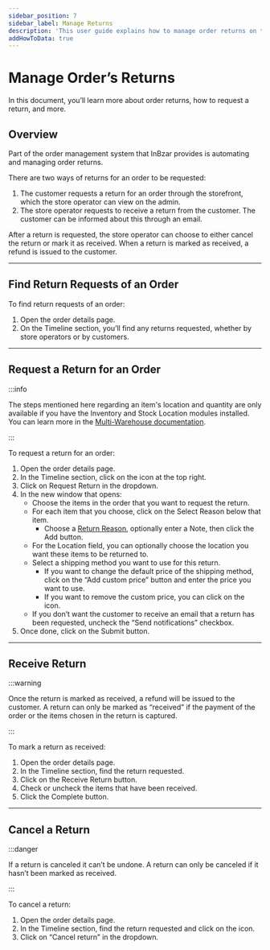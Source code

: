 ```yaml
---
sidebar_position: 7
sidebar_label: Manage Returns
description: 'This user guide explains how to manage order returns on the InBzar Admin. Learn how to request a return for an order, mark a return as received, and cancel a return.'
addHowToData: true
---
```



# Manage Order’s Returns

In this document, you’ll learn more about order returns, how to request a return, and more.

## Overview

Part of the order management system that InBzar provides is automating and managing order returns.

There are two ways of returns for an order to be requested:

1. The customer requests a return for an order through the storefront, which the store operator can view on the admin.
2. The store operator requests to receive a return from the customer. The customer can be informed about this through an email.

After a return is requested, the store operator can choose to either cancel the return or mark it as received. When a return is marked as received, a refund is issued to the customer.

---

## Find Return Requests of an Order

To find return requests of an order:

1. Open the order details page.
2. On the Timeline section, you’ll find any returns requested, whether by store operators or by customers.

---

## Request a Return for an Order

:::info

The steps mentioned here regarding an item's location and quantity are only available if you have the Inventory and Stock Location modules installed. You can learn more in the [Multi-Warehouse documentation](../multiwarehouse/index.md).

:::

To request a return for an order:

1. Open the order details page.
2. In the Timeline section, click on the <UiIcon lightIcon="https://res.cloudinary.com/dza7lstvk/image/upload/v1667999308/Medusa%20Docs/UI%20Icons/1ordBC6_ssysel.png" darkIcon="https://res.cloudinary.com/dza7lstvk/image/upload/v1667999326/Medusa%20Docs/UI%20Icons/dSwWYBH_stzgoi.png" alt="three dots" /> icon at the top right.
3. Click on Request Return in the dropdown.
4. In the new window that opens:
    - Choose the items in the order that you want to request the return.
    - For each item that you choose, click on the Select Reason below that item.
        - Choose a [Return Reason](../settings/return-reasons.mdx#add-return-reason), optionally enter a Note, then click the Add button.
    - For the Location field, you can optionally choose the location you want these items to be returned to.
    - Select a shipping method you want to use for this return.
        - If you want to change the default price of the shipping method, click on the “Add custom price” button and enter the price you want to use.
        - If you want to remove the custom price, you can click on the <UiIcon lightIcon="https://res.cloudinary.com/dza7lstvk/image/upload/v1667999273/Medusa%20Docs/UI%20Icons/7hztVhj_mj6mxu.png" darkIcon="https://res.cloudinary.com/dza7lstvk/image/upload/v1667999290/Medusa%20Docs/UI%20Icons/1yp4PNt_vzwnhf.png" alt="trash" /> icon.
    - If you don’t want the customer to receive an email that a return has been requested, uncheck the “Send notifications” checkbox.
5. Once done, click on the Submit button.

---

## Receive Return

:::warning

Once the return is marked as received, a refund will be issued to the customer. A return can only be marked as “received” if the payment of the order or the items chosen in the return is captured.

:::

To mark a return as received:

1. Open the order details page.
2. In the Timeline section, find the return requested.
3. Click on the Receive Return button.
4. Check or uncheck the items that have been received.
5. Click the Complete button.

---

## Cancel a Return

:::danger

If a return is canceled it can’t be undone. A return can only be canceled if it hasn’t been marked as received.

:::

To cancel a return:

1. Open the order details page.
2. In the Timeline section, find the return requested and click on the <UiIcon lightIcon="https://res.cloudinary.com/dza7lstvk/image/upload/v1667999308/Medusa%20Docs/UI%20Icons/1ordBC6_ssysel.png" darkIcon="https://res.cloudinary.com/dza7lstvk/image/upload/v1667999326/Medusa%20Docs/UI%20Icons/dSwWYBH_stzgoi.png" alt="three dots" /> icon.
3. Click on “Cancel return” in the dropdown.
